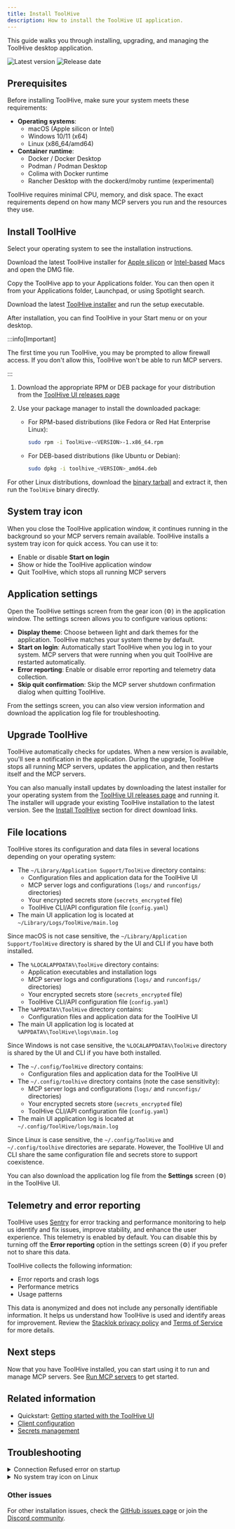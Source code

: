 ```yaml
---
title: Install ToolHive
description: How to install the ToolHive UI application.
---
```


This guide walks you through installing, upgrading, and managing the ToolHive
desktop application.

![Latest version](https://img.shields.io/github/v/release/stacklok/toolhive-studio?style=for-the-badge&label=Latest%20version&color=097aff)
![Release date](https://img.shields.io/github/release-date/stacklok/toolhive-studio?display_date=published_at&style=for-the-badge&label=Released&color=097aff)

## Prerequisites

Before installing ToolHive, make sure your system meets these requirements:

- **Operating systems**:
  - macOS (Apple silicon or Intel)
  - Windows 10/11 (x64)
  - Linux (x86_64/amd64)
- **Container runtime**:
  - Docker / Docker Desktop
  - Podman / Podman Desktop
  - Colima with Docker runtime
  - Rancher Desktop with the dockerd/moby runtime (experimental)

ToolHive requires minimal CPU, memory, and disk space. The exact requirements
depend on how many MCP servers you run and the resources they use.

## Install ToolHive

Select your operating system to see the installation instructions.

<Tabs groupId='os' queryString='os'>
<TabItem value='macos' label='macOS' default>

Download the latest ToolHive installer for
[Apple silicon](https://github.com/stacklok/toolhive-studio/releases/latest/download/ToolHive-arm64.dmg)
or
[Intel-based](https://github.com/stacklok/toolhive-studio/releases/latest/download/ToolHive-x64.dmg)
Macs and open the DMG file.

Copy the ToolHive app to your Applications folder. You can then open it from
your Applications folder, Launchpad, or using Spotlight search.

</TabItem>
<TabItem value='windows' label='Windows'>

Download the latest
[ToolHive installer](https://github.com/stacklok/toolhive-studio/releases/latest/download/ToolHive.Setup.exe)
and run the setup executable.

After installation, you can find ToolHive in your Start menu or on your desktop.

:::info[Important]

The first time you run ToolHive, you may be prompted to allow firewall access.
If you don't allow this, ToolHive won't be able to run MCP servers.

:::

</TabItem>
<TabItem value='linux' label='Linux'>

1. Download the appropriate RPM or DEB package for your distribution from the
   [ToolHive UI releases page](https://github.com/stacklok/toolhive-studio/releases/latest)

2. Use your package manager to install the downloaded package:
   - For RPM-based distributions (like Fedora or Red Hat Enterprise Linux):

     ```bash
     sudo rpm -i ToolHive-<VERSION>-1.x86_64.rpm
     ```

   - For DEB-based distributions (like Ubuntu or Debian):

     ```bash
     sudo dpkg -i toolhive_<VERSION>_amd64.deb
     ```

For other Linux distributions, download the
[binary tarball](https://github.com/stacklok/toolhive-studio/releases/latest/download/toolhive-studio-linux-x64.tar.gz)
and extract it, then run the `ToolHive` binary directly.

</TabItem>
</Tabs>

## System tray icon

When you close the ToolHive application window, it continues running in the
background so your MCP servers remain available. ToolHive installs a system tray
icon for quick access. You can use it to:

- Enable or disable **Start on login**
- Show or hide the ToolHive application window
- Quit ToolHive, which stops all running MCP servers

## Application settings

Open the ToolHive settings screen from the gear icon (⚙️) in the application
window. The settings screen allows you to configure various options:

- **Display theme**: Choose between light and dark themes for the application.
  ToolHive matches your system theme by default.
- **Start on login**: Automatically start ToolHive when you log in to your
  system. MCP servers that were running when you quit ToolHive are restarted
  automatically.
- **Error reporting**: Enable or disable error reporting and telemetry data
  collection.
- **Skip quit confirmation**: Skip the MCP server shutdown confirmation dialog
  when quitting ToolHive.

From the settings screen, you can also view version information and download the
application log file for troubleshooting.

## Upgrade ToolHive

ToolHive automatically checks for updates. When a new version is available,
you'll see a notification in the application. During the upgrade, ToolHive stops
all running MCP servers, updates the application, and then restarts itself and
the MCP servers.

You can also manually install updates by downloading the latest installer for
your operating system from the
[ToolHive UI releases page](https://github.com/stacklok/toolhive-studio/releases/latest)
and running it. The installer will upgrade your existing ToolHive installation
to the latest version. See the [Install ToolHive](#install-toolhive) section for
direct download links.

## File locations

ToolHive stores its configuration and data files in several locations depending
on your operating system:

<Tabs groupId='os' queryString='os'>
<TabItem value='macos' label='macOS' default>

- The `~/Library/Application Support/ToolHive` directory contains:
  - Configuration files and application data for the ToolHive UI
  - MCP server logs and configurations (`logs/` and `runconfigs/` directories)
  - Your encrypted secrets store (`secrets_encrypted` file)
  - ToolHive CLI/API configuration file (`config.yaml`)
- The main UI application log is located at `~/Library/Logs/ToolHive/main.log`

Since macOS is not case sensitive, the `~/Library/Application Support/ToolHive`
directory is shared by the UI and CLI if you have both installed.

</TabItem>
<TabItem value='windows' label='Windows'>

- The `%LOCALAPPDATA%\ToolHive` directory contains:
  - Application executables and installation logs
  - MCP server logs and configurations (`logs/` and `runconfigs/` directories)
  - Your encrypted secrets store (`secrets_encrypted` file)
  - ToolHive CLI/API configuration file (`config.yaml`)
- The `%APPDATA%\ToolHive` directory contains:
  - Configuration files and application data for the ToolHive UI
- The main UI application log is located at `%APPDATA%\ToolHive\logs\main.log`

Since Windows is not case sensitive, the `%LOCALAPPDATA%\ToolHive` directory is
shared by the UI and CLI if you have both installed.

</TabItem>
<TabItem value='linux' label='Linux'>

- The `~/.config/ToolHive` directory contains:
  - Configuration files and application data for the ToolHive UI
- The `~/.config/toolhive` directory contains (note the case sensitivity):
  - MCP server logs and configurations (`logs/` and `runconfigs/` directories)
  - Your encrypted secrets store (`secrets_encrypted` file)
  - ToolHive CLI/API configuration file (`config.yaml`)
- The main UI application log is located at `~/.config/ToolHive/logs/main.log`

Since Linux is case sensitive, the `~/.config/ToolHive` and `~/.config/toolhive`
directories are separate. However, the ToolHive UI and CLI share the same
configuration file and secrets store to support coexistence.

</TabItem>
</Tabs>

You can also download the application log file from the **Settings** screen (⚙️)
in the ToolHive UI.

## Telemetry and error reporting

ToolHive uses [Sentry](https://sentry.io/welcome/) for error tracking and
performance monitoring to help us identify and fix issues, improve stability,
and enhance the user experience. This telemetry is enabled by default. You can
disable this by turning off the **Error reporting** option in the settings
screen (⚙️) if you prefer not to share this data.

ToolHive collects the following information:

- Error reports and crash logs
- Performance metrics
- Usage patterns

This data is anonymized and does not include any personally identifiable
information. It helps us understand how ToolHive is used and identify areas for
improvement. Review the
[Stacklok privacy policy](https://www.iubenda.com/privacy-policy/29074746) and
[Terms of Service](https://stacklok.com/terms-of-service) for more details.

## Next steps

Now that you have ToolHive installed, you can start using it to run and manage
MCP servers. See [Run MCP servers](./run-mcp-servers.md) to get started.

## Related information

- Quickstart:
  [Getting started with the ToolHive UI](../tutorials/quickstart-ui.mdx)
- [Client configuration](./client-configuration.mdx)
- [Secrets management](./secrets-management.md)

## Troubleshooting

<details>
<summary>Connection Refused error on startup</summary>

If you see a "Connection Refused" error when starting ToolHive, your container
runtime (Docker, Podman or Colima) is likely not installed, not running, or not
configured correctly.

Follow the instructions in the error message to install or start your container
runtime. For example, if you're using Docker Desktop, make sure it's running and
that the Docker daemon is active.

If the retry button doesn't work, restart ToolHive.

</details>

<details>
<summary>No system tray icon on Linux</summary>

Recent versions of Fedora Linux and other distributions have removed the
AppIndicator extension from their default installations. ToolHive requires this
extension for the system tray icon to work properly.

On Fedora, install the `gnome-shell-extension-appindicator` package:

```bash
sudo dnf install gnome-shell-extension-appindicator
```

You'll need to log out and log back in to activate the extension.

Alternatively, install the
[Extension Manager](https://github.com/mjakeman/extension-manager) app. It's
available as a native package in many distributions, or you can install it from
[Flathub](https://flathub.org/apps/com.mattjakeman.ExtensionManager). Then, use
Extension Manager to install the
[AppIndicator](https://extensions.gnome.org/extension/615/appindicator-support/)
extension (listed as "AppIndicator and KStatusNotifierItem Support").

The ToolHive icon should now appear in your system tray.

</details>

### Other issues

For other installation issues, check the
[GitHub issues page](https://github.com/stacklok/toolhive-studio/issues) or join
the [Discord community](https://discord.gg/stacklok).
